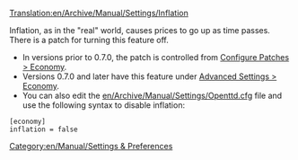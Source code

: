 [[Translation:en/Archive/Manual/Settings/Inflation]]


Inflation, as in the "real" world, causes prices to go up as time passes. There is a patch for turning this feature off.

*In versions prior to 0.7.0, the patch is controlled from [[en/Archive/Manual/Settings/Configuring patches/Economy|Configure Patches > Economy]].
*Versions 0.7.0 and later have this feature under [[en/Archive/Manual/Settings/Advanced Settings/Economy|Advanced Settings > Economy]].
*You can also edit the [[en/Archive/Manual/Settings/Openttd.cfg]] file and use the following syntax to disable inflation:
<pre>[economy]
inflation = false</pre>

[[Category:en/Manual/Settings & Preferences]]